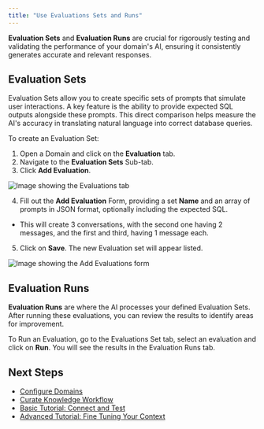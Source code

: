```yaml
---
title: "Use Evaluations Sets and Runs"
---
```


**Evaluation Sets** and **Evaluation Runs** are crucial for rigorously testing and validating the performance of your domain's AI, ensuring it consistently generates accurate and relevant responses.

## Evaluation Sets

Evaluation Sets allow you to create specific sets of prompts that simulate user interactions. A key feature is the ability to provide expected SQL outputs alongside these prompts. This direct comparison helps measure the AI's accuracy in translating natural language into correct database queries.

To create an Evaluation Set:

1. Open a Domain and click on the **Evaluation** tab.
2. Navigate to the **Evaluation Sets** Sub-tab.
3. Click **Add Evaluation**.

![Image showing the Evaluations tab](/images/add-evaluation.png)

4. Fill out the **Add Evaluation** Form, providing a set **Name** and an array of prompts in JSON format, optionally including the expected SQL.

- This will create 3 conversations, with the second one having 2 messages, and the first and third, having 1 message each.

5. Click on **Save**. The new Evaluation set will appear listed.

![Image showing the Add Evaluations form](/images/add-evaluation-form.png)

## Evaluation Runs

**Evaluation Runs** are where the AI processes your defined Evaluation Sets. After running these evaluations, you can review the results to identify areas for improvement.

To Run an Evaluation, go to the Evaluations Set tab, select an evaluation and click on **Run**. You will see the results in the Evaluation Runs tab.

## Next Steps

- [Configure Domains](/improve-wisdom-ai-responses/configure-domains)
- [Curate Knowledge Workflow](/improve-wisdom-ai-responses/curate-knowledge-workflow)
- [Basic Tutorial: Connect and Test](/setting-up-wisdom-ai/basic-tutorial-connect-and-test)
- [Advanced Tutorial: Fine Tuning Your Context](/setting-up-wisdom-ai/advanced-tutorial-fine-tuning-your-context)